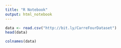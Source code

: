 ```yaml
---
title: "R Notebook"
output: html_notebook
---
```


```r
data <- read.csv("http://bit.ly/CarreFourDataset")
head(data)
```

```r
colnames(data)
```